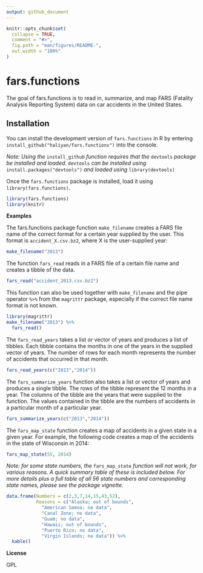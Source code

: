```yaml
---
output: github_document
---
```


<!-- README.md is generated from README.Rmd. Please edit that file -->

```r
knitr::opts_chunk$set(
  collapse = TRUE,
  comment = "#>",
  fig.path = "man/figures/README-",
  out.width = "100%"
)
```

# fars.functions

<!-- badges: start -->
<!-- badges: end -->

The goal of fars.functions is to read in, summarize, and map FARS (Fatality Analysis Reporting System) data on car accidents in the United States. 

## Installation

You can install the development version of `fars.functions` in R by entering `install_github("haliyan/fars.functions")` into the console. 

*Note: Using the* `install_github` *function requires that the* `devtools` *package be installed and loaded.* `devtools` *can be installed using* `install.packages("devtools")` *and loaded using* `library(devtools)`

Once the `fars.functions` package is installed, load it using `library(fars.functions)`. 

```r
library(fars.functions)
library(knitr)
```


**Examples**

The fars.functions package function `make_filename` creates a FARS file name of the correct format for a certain year supplied by the user. 
This format is `accident_X.csv.bz2`, where X is the user-supplied year:

```r
make_filename("2013")
```


The function `fars_read` reads in a FARS file of a certain file name and creates a tibble of the data. 
```r
fars_read("accident_2013.csv.bz2")
```

This function can also be used together with `make_filename` and the pipe operator `%>%` from the `magrittr` package, especially if the correct file name format is not known. 

```r
library(magrittr)
make_filename("2013") %>% 
  fars_read()
```


The `fars_read_years` takes a list or vector of years and produces a list of tibbles. Each tibble contains the months in one of the years in the supplied vector of years. The number of rows for each month represents the number of accidents that occurred in that month.

```r
fars_read_years(c("2013","2014"))
```


The `fars_summarize_years` function also takes a list or vector of years and produces a single tibble. The rows of the tibble represent the 12 months in a year. The columns of the tibble are the years that were supplied to the function. The values contained in the tibble are the numbers of accidents in a particular month of a particular year. 

```r
fars_summarize_years(c("2013","2014"))
```


The `fars_map_state` function creates a map of accidents in a given state in a given year. For example, the following code creates a map of the accidents in the state of Wisconsin in 2014:

```r
fars_map_state(55, 2014)
```


*Note: for some state numbers, the* `fars_map_state` *function will not work, for various reasons. A quick summary table of these is included below. For more details plus a full table of all 56 state numbers and corresponding state names, please see the package vignette.* 

```r
data.frame(Numbers = c(2,3,7,14,15,43,52), 
           Reasons = c("Alaska; out of bounds", 
             "American Samoa; no data", 
             "Canal Zone; no data",
             "Guam; no data",
             "Hawaii; out of bounds", 
             "Puerto Rico; no data", 
             "Virgin Islands; no data")) %>% 
  kable()
```

**License**

GPL 
